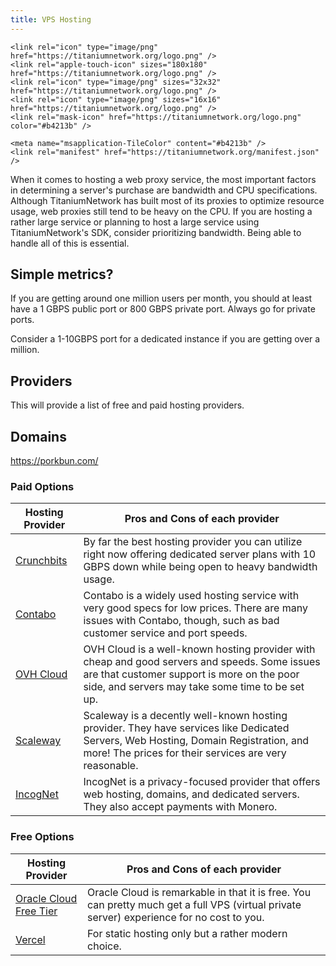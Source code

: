 ```yaml
---
title: VPS Hosting
---
```


<head>
    <meta content="IE=edge" http-equiv="X-UA-Compatible" />
    <meta name="viewport" content="width=device-width, initial-scale=1.0, shrink-to-fit=no" />
    <meta content="1.0.10" name="version" />
    <meta name="theme-color" media="(prefers-color-scheme: dark)" content="#434c5e" />
    <link rel="canonical" href="https://docs.titaniumnetwork.org/" />
    <meta name="keywords" content="proxy, web proxy, ultraviolet, service workers, unblock websites, unblock chromebook, free web proxy, proxy list, proxy sites, un block chromebook, online proxy, proxy server, proxysite, proxy youtube, bypass securly, bypass iboss, bypass lightspeed filter, holy unblocker, chromebooks, titanium network, unblock youtube, youtube proxy, unblocked youtube, youtube unblocked" />
    <meta property="og:site_name" content="Titanium Network Documentation" />
    <meta property="og:url" content="https://docs.titaniumnetwork.org/guides/vpn-setup" />
    <meta property="og:title" content="Titanium Network VPS Guide" />
    <meta property="og:type" content="website" />
    <meta property="og:description" content="In this guide we cover hosting a web proxy service, the most governing factors for a server purhcase are bandwidth and CPU specifications." />
    <meta property="og:image" content="https://raw.githubusercontent.com/titaniumnetwork-dev/Oxide/master/public/logo.png" />
    <meta property="og:image:secure_url" content="https://raw.githubusercontent.com/titaniumnetwork-dev/Oxide/master/public/logo.png" />
    <meta property="twitter:image" content="https://raw.githubusercontent.com/titaniumnetwork-dev/Oxide/master/public/logo.png" />
    <meta name="twitter:site" content="@TitaniumNetDev" />
    <meta name="twitter:creator" content="@TitaniumNetDev" />
    <meta name="twitter:card" content="summary_large_image" />
    <meta name="twitter:title" content="Titanium Network Docs" />
    <meta name="twitter:description" content="Open Source Proxy Organization; Here we provide advanced web proxy services through the progression of web proxy technologies." />
    
    <link rel="icon" type="image/png" href="https://titaniumnetwork.org/logo.png" />
    <link rel="apple-touch-icon" sizes="180x180" href="https://titaniumnetwork.org/logo.png" />
    <link rel="icon" type="image/png" sizes="32x32" href="https://titaniumnetwork.org/logo.png" />
    <link rel="icon" type="image/png" sizes="16x16" href="https://titaniumnetwork.org/logo.png" />
    <link rel="mask-icon" href="https://titaniumnetwork.org/logo.png" color="#b4213b" />
	
    <meta name="msapplication-TileColor" content="#b4213b" />
    <link rel="manifest" href="https://titaniumnetwork.org/manifest.json" />

</head>


When it comes to hosting a web proxy service, the most important factors in determining a server's purchase are bandwidth and CPU specifications. Although TitaniumNetwork has built most of its proxies to optimize resource usage, web proxies still tend to be heavy on the CPU. If you are hosting a rather large service or planning to host a large service using TitaniumNetwork's SDK, consider prioritizing bandwidth. Being able to handle all of this is essential.

## Simple metrics?

If you are getting around one million users per month, you should at least have a 1 GBPS public port or 800 GBPS private port. Always go for private ports.

Consider a 1-10GBPS port for a dedicated instance if you are getting over a million.

## Providers

This will provide a list of free and paid hosting providers.

## Domains
https://porkbun.com/

### Paid Options

| Hosting Provider                  | Pros and Cons of each provider                                                                                                                                                                   |
| --------------------------------- | ------------------------------------------------------------------------------------------------------------------------------------------------------------------------------------------------ |
| [Crunchbits](https://crunchbits.com)  | By far the best hosting provider you can utilize right now offering dedicated server plans with 10 GBPS down while being open to heavy bandwidth usage.                                      |
| [Contabo](https://contabo.com)    | Contabo is a widely used hosting service with very good specs for low prices. There are many issues with Contabo, though, such as bad customer service and port speeds.                          |
| [OVH Cloud](https://ovhcloud.com) | OVH Cloud is a well-known hosting provider with cheap and good servers and speeds. Some issues are that customer support is more on the poor side, and servers may take some time to be set up.  |
| [Scaleway](https://scaleway.com)  | Scaleway is a decently well-known hosting provider. They have services like Dedicated Servers, Web Hosting, Domain Registration, and more! The prices for their services are very reasonable.    |
| [IncogNet](https://incognet.io/)  | IncogNet is a privacy-focused provider that offers web hosting, domains, and dedicated servers. They also accept payments with Monero.                                                           |

### Free Options

| Hosting Provider                                            | Pros and Cons of each provider                                                                                                                                                                                                                                                                         |
| ----------------------------------------------------------- | ------------------------------------------------------------------------------------------------------------------------------------------------------------------------------------------------------------------------------------------------------------------------------------------------------ |
| [Oracle Cloud Free Tier](https://www.oracle.com/cloud/free) | Oracle Cloud is remarkable in that it is free. You can pretty much get a full VPS (virtual private server) experience for no cost to you.                                                                                                                                                              |
| [Vercel](https://vercel.com)                                | For static hosting only but a rather modern choice. |
